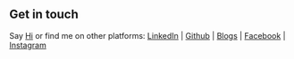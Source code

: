 ## Get in touch

Say [Hi](mailto:iqan.shaikh@gmail.com) or find me on other platforms:
[LinkedIn](https://www.linkedin.com/in/iqan/) |
[Github](https://github.com/iqan) |
[Blogs](https://iqan.medium.com/) |
[Facebook](https://facebook.com/iqanshaikh) |
[Instagram](https://www.instagram.com/iqans/)